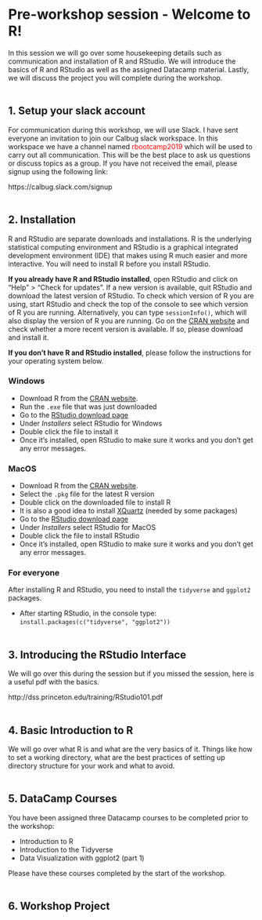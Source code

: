 <br>
<br>

# Pre-workshop session - Welcome to R!

In this session we will go over some housekeeping details such as communication and installation of R and RStudio. We will introduce the basics of R and RStudio as well as the assigned Datacamp material. Lastly, we will discuss the project you will complete during the workshop. 
<br>
<br>

## <b> 1. Setup your slack account </b>

For communication during this workshop, we will use Slack. I have sent everyone an invitation to join our Calbug slack workspace. In this workspace we have a channel named <font color="red">rbootcamp2019 </font> which will be used to carry out all communication. This will be the best place to ask us questions or discuss topics as a group. If you have not received the email, please signup using the following link:

https://calbug.slack.com/signup
<br>
<br>
 
## <b> 2. Installation </b>
 
R and RStudio are separate downloads and installations. R is the underlying statistical computing environment and RStudio is a graphical integrated development environment (IDE) that makes using R much easier and more interactive. You will need to install R before you install RStudio.

<b> If you already have R and RStudio installed</b>, open RStudio and click on "Help" > "Check for updates". If a new version is available, quit RStudio and download the latest version of RStudio. To check which version of R you are using, start RStudio and check the top of the console to see which version of R you are running. Alternatively, you can type `sessionInfo()`, which will also display the version of R you are running. Go on the [CRAN website](https://cran.r-project.org/bin/windows/base/) and check whether a more recent version is available. If so, please download and install it.

<b> If you don't have R and RStudio installed</b>, please follow the instructions for your operating system below.

### Windows
* Download R from
  the [CRAN website](http://cran.r-project.org/bin/windows/base/release.htm).
* Run the `.exe` file that was just downloaded
* Go to the [RStudio download page](https://www.rstudio.com/products/rstudio/download/#download)
* Under *Installers* select RStudio for Windows
* Double click the file to install it
* Once it's installed, open RStudio to make sure it works and you don't get any
  error messages.

### MacOS
* Download R from
  the [CRAN website](http://cran.r-project.org/bin/macosx).
* Select the `.pkg` file for the latest R version
* Double click on the downloaded file to install R
* It is also a good idea to install [XQuartz](https://www.xquartz.org/) (needed
  by some packages)
* Go to the [RStudio download page](https://www.rstudio.com/products/rstudio/download/#download)
* Under *Installers* select RStudio for MacOS
* Double click the file to install RStudio
* Once it's installed, open RStudio to make sure it works and you don't get any
  error messages.
  
### For everyone
After installing R and RStudio, you need to install the `tidyverse` and `ggplot2` packages.

* After starting RStudio, in the console type:
  `install.packages(c("tidyverse", "ggplot2"))`
<br>
<br> 

## <b> 3. Introducing the RStudio Interface </b>


  
We will go over this during the session but if you missed the session, here is a useful pdf with the basics.
  
http://dss.princeton.edu/training/RStudio101.pdf
<br>
<br>

## <b> 4. Basic Introduction to R </b>
  
We will go over what R is and what are the very basics of it. Things like how to set a working directory, what are the best practices of setting up directory structure for your work and what to avoid.
<br>
<br>

## <b> 5. DataCamp Courses </b>
  
You have been assigned three Datacamp courses to be completed prior to the workshop: 
  
* Introduction to R
* Introduction to the Tidyverse
* Data Visualization with ggplot2 (part 1)
  
Please have these courses completed by the start of the workshop. 
<br>
<br>

## <b> 6. Workshop Project </b>
    
    
 
 